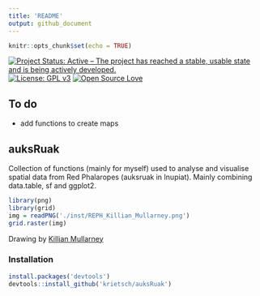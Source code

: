 ```yaml
---
title: 'README'
output: github_document
---
```


```r
knitr::opts_chunk$set(echo = TRUE)
```


[![Project Status: Active – The project has reached a stable, usable state and is being actively developed.](http://www.repostatus.org/badges/latest/active.svg)](http://www.repostatus.org/#active)
[![License: GPL v3](https://img.shields.io/badge/License-GPL%20v3-blue.svg)](https://www.gnu.org/licenses/gpl-3.0)
[![Open Source Love](https://badges.frapsoft.com/os/v2/open-source.png?v=103)](https://opensource.org/)


## To do

   * add functions to create maps


## auksRuak

Collection of functions (mainly for myself) used to analyse and visualise spatial data from Red Phalaropes (auksruak in Inupiat). Mainly combining data.table, sf and ggplot2.

```r
library(png)
library(grid)
img = readPNG('./inst/REPH_Killian_Mullarney.png')
grid.raster(img)
```
Drawing by [Killian Mullarney](https://images-na.ssl-images-amazon.com/images/G/01/randoEMS/p193_RedPhalarope_Mullarney_lg.jpg)


### Installation

```R
install.packages('devtools')
devtools::install_github('krietsch/auksRuak')
```
